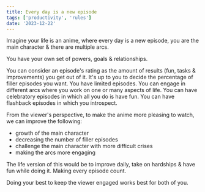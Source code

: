 ```yaml
---
title: Every day is a new episode
tags: ['productivity', 'rules']
date: '2023-12-22'
---
```


Imagine your life is an anime, where every day is a new episode, you are the main character & there are multiple arcs.

You have your own set of powers, goals & relationships.

You can consider an episode's rating as the amount of results (fun, tasks & improvements) you get out of it. It's up to you to decide the percentage of filler episodes you want. You have limited episodes. You can engage in different arcs where you work on one or many aspects of life. You can have celebratory episodes in which all you do is have fun. You can have flashback episodes in which you introspect.

From the viewer's perspective, to make the anime more pleasing to watch, we can improve the following:
- growth of the main character
- decreasing the number of filler episodes
- challenge the main character with more difficult crises
- making the arcs more engaging

The life version of this would be to improve daily, take on hardships & have fun while doing it. Making every episode count.

Doing your best to keep the viewer engaged works best for both of you.